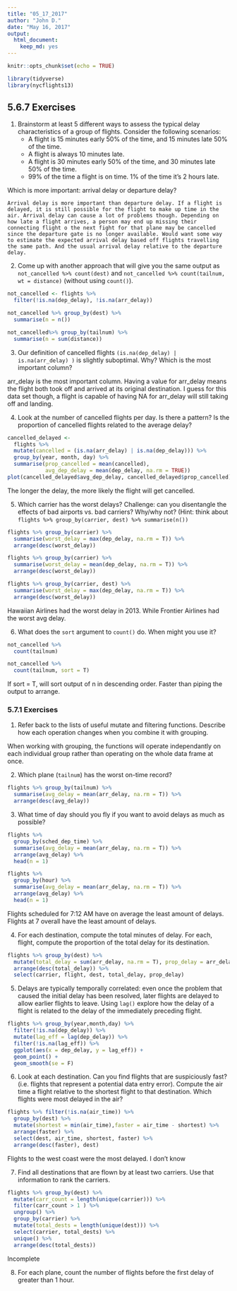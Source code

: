 ```yaml
---
title: "05_17_2017"
author: "John D."
date: "May 16, 2017"
output: 
  html_document: 
    keep_md: yes
---
```


```r
knitr::opts_chunk$set(echo = TRUE)
```

```r
library(tidyverse)
library(nycflights13)
```

## 5.6.7 Exercises

1. Brainstorm at least 5 different ways to assess the typical delay characteristics of a group of flights. Consider the following scenarios:
    * A flight is 15 minutes early 50% of the time, and 15 minutes late 50% of the time.
    * A flight is always 10 minutes late.
    * A flight is 30 minutes early 50% of the time, and 30 minutes late 50% of the time.
    * 99% of the time a flight is on time. 1% of the time it’s 2 hours late.
    
  Which is more important: arrival delay or departure delay?
  
    Arrival delay is more important than departure delay. If a flight is delayed, it is still possible for the flight to make up time in the air. Arrival delay can cause a lot of problems though. Depending on how late a flight arrives, a person may end up missing their connecting flight o the next fight for that plane may be cancelled since the departure gate is no longer available. Would want some way to estimate the expected arrival delay based off flights travelling  the same path. And the usual arrival delay relative to the departure delay.
  
2. Come up with another approach that will give you the same output as `not_cancelled %>% count(dest)` and `not_cancelled %>% count(tailnum, wt = distance)` (without using `count()`).

```r
not_cancelled <- flights %>% 
  filter(!is.na(dep_delay), !is.na(arr_delay))

not_cancelled %>% group_by(dest) %>%
  summarise(n = n())

not_cancelled%>% group_by(tailnum) %>%
  summarise(n = sum(distance))
```

3. Our definition of cancelled flights `(is.na(dep_delay) | is.na(arr_delay) )` is slightly suboptimal. Why? Which is the most important column?

arr_delay is the most important column. Having a value for arr_delay means the flight both took off and arrived at its original destination.
I guess for this data set though, a flight is capable of having NA for arr_delay will still taking off and landing.

4. Look at the number of cancelled flights per day. Is there a pattern? Is the proportion of cancelled flights related to the average delay?

```r
cancelled_delayed <- 
  flights %>%
  mutate(cancelled = (is.na(arr_delay) | is.na(dep_delay))) %>%
  group_by(year, month, day) %>%
  summarise(prop_cancelled = mean(cancelled),
            avg_dep_delay = mean(dep_delay, na.rm = TRUE))
plot(cancelled_delayed$avg_dep_delay, cancelled_delayed$prop_cancelled)
```

The longer the delay, the more likely the flight will get cancelled.

5. Which carrier has the worst delays? Challenge: can you disentangle the effects of bad airports vs. bad carriers? Why/why not? (Hint: think about `flights %>% group_by(carrier, dest) %>% summarise(n())`

```r
flights %>% group_by(carrier) %>%
  summarise(worst_delay = max(dep_delay, na.rm = T)) %>%
  arrange(desc(worst_delay))

flights %>% group_by(carrier) %>%
  summarise(worst_delay = mean(dep_delay, na.rm = T)) %>%
  arrange(desc(worst_delay))

flights %>% group_by(carrier, dest) %>%
  summarise(worst_delay = max(dep_delay, na.rm = T)) %>%
  arrange(desc(worst_delay))
```

Hawaiian Airlines had the worst delay in 2013. While Frontier Airlines had the worst avg delay.

6. What does the `sort` argument to `count()` do. When might you use it?

```r
not_cancelled %>%
  count(tailnum)

not_cancelled %>%
  count(tailnum, sort = T)
```

If sort = T, will sort output of n in descending order. Faster than piping the output to arrange.

### 5.7.1 Exercises

1. Refer back to the lists of useful mutate and filtering functions. Describe how each operation changes when you combine it with grouping.

When working with grouping, the functions will operate independantly on each individual group rather than operating on the whole data frame at once.

2. Which plane (`tailnum`) has the worst on-time record?

```r
flights %>% group_by(tailnum) %>%
  summarise(avg_delay = mean(arr_delay, na.rm = T)) %>%
  arrange(desc(avg_delay))
```

3. What time of day should you fly if you want to avoid delays as much as possible?

```r
flights %>% 
  group_by(sched_dep_time) %>%
  summarise(avg_delay = mean(arr_delay, na.rm = T)) %>%
  arrange(avg_delay) %>%
  head(n = 1)

flights %>% 
  group_by(hour) %>%
  summarise(avg_delay = mean(arr_delay, na.rm = T)) %>%
  arrange(avg_delay) %>%
  head(n = 1)
```

Flights scheduled for 7:12 AM have on average the least amount of delays. Flights at 7 overall have the least amount of delays.

4. For each destination, compute the total minutes of delay. For each, flight, compute the proportion of the total delay for its destination.

```r
flights %>% group_by(dest) %>%
  mutate(total_delay = sum(arr_delay, na.rm = T), prop_delay = arr_delay/total_delay) %>%
  arrange(desc(total_delay)) %>%
  select(carrier, flight, dest, total_delay, prop_delay)
```

5. Delays are typically temporally correlated: even once the problem that caused the initial delay has been resolved, later flights are delayed to allow earlier flights to leave. Using `lag()` explore how the delay of a flight is related to the delay of the immediately preceding flight.

```r
flights %>% group_by(year,month,day) %>%
  filter(!is.na(dep_delay)) %>%
  mutate(lag_eff = lag(dep_delay)) %>%
  filter(!is.na(lag_eff)) %>%
  ggplot(aes(x = dep_delay, y = lag_eff)) +
  geom_point() +
  geom_smooth(se = F)

```

6. Look at each destination. Can you find flights that are suspiciously fast? (i.e. flights that represent a potential data entry error). Compute the air time a flight relative to the shortest flight to that destination. Which flights were most delayed in the air?

```r
flights %>% filter(!is.na(air_time)) %>%
  group_by(dest) %>%
  mutate(shortest = min(air_time),faster = air_time - shortest) %>%
  arrange(faster) %>%
  select(dest, air_time, shortest, faster) %>%
  arrange(desc(faster), dest)

```

Flights to the west coast were the most delayed. I don't know

7. Find all destinations that are flown by at least two carriers. Use that information to rank the carriers.

```r
flights %>% group_by(dest) %>%
  mutate(carr_count = length(unique(carrier))) %>%
  filter(carr_count > 1 ) %>%
  ungroup() %>%
  group_by(carrier) %>%
  mutate(total_dests = length(unique(dest))) %>%
  select(carrier, total_dests) %>%
  unique() %>%
  arrange(desc(total_dests))

```

Incomplete

8. For each plane, count the number of flights before the first delay of greater than 1 hour.


